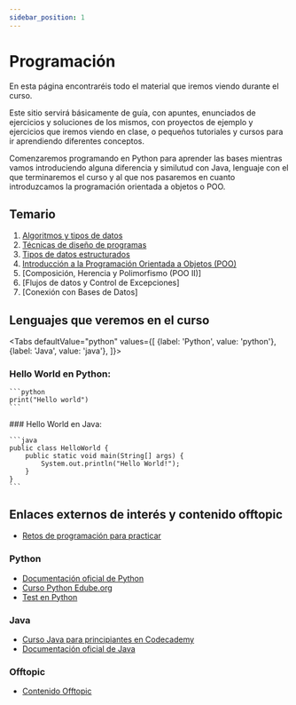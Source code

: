 ```yaml
---
sidebar_position: 1
---
```


# Programación

En esta página encontraréis todo el material que iremos viendo durante el curso. 

Este sitio servirá básicamente de guía, con apuntes, enunciados de ejercicios y soluciones de los mismos, con proyectos de ejemplo y ejercicios que iremos viendo en clase, o pequeños tutoriales y cursos para ir aprendiendo diferentes conceptos.

Comenzaremos programando en Python para aprender las bases mientras vamos introduciendo alguna diferencia y similutud con Java, lenguaje con el que terminaremos el curso y al que nos pasaremos en cuanto introduzcamos la programación orientada a objetos o POO.

## Temario

1. [Algoritmos y tipos de datos](./tema1/)
2. [Técnicas de diseño de programas](./tema2/)
3. [Tipos de datos estructurados](./tema3/)
4. [Introducción a la Programación Orientada a Objetos (POO)](./tema4/)
5. [Composición, Herencia y Polimorfismo (POO II)]
6. [Flujos de datos y Control de Excepciones]
7. [Conexión con Bases de Datos]

## Lenguajes que veremos en el curso

<Tabs
  defaultValue="python"
  values={[
    {label: 'Python', value: 'python'},
    {label: 'Java', value: 'java'},
  ]}>
  <TabItem value="python">
  ### Hello World en Python:

    ```python
    print("Hello world")
    ```
  </TabItem>
  <TabItem value="java">
  ### Hello World en Java:

    ```java
    public class HelloWorld {
        public static void main(String[] args) {
            System.out.println("Hello World!");
        }
    }
    ```
  </TabItem>
</Tabs>

## Enlaces externos de interés y contenido offtopic

- [Retos de programación para practicar](https://github.com/mouredev/retos-programacion-2023)

### Python

- [Documentación oficial de Python](https://docs.python.org/3/)
- [Curso Python Edube.org](https://edube.org/study/pe1)
- [Test en Python](./offtopic/tests_en_Python/)

### Java

- [Curso Java para principiantes en Codecademy](https://www.codecademy.com/learn/learn-java)
- [Documentación oficial de Java](https://docs.oracle.com/en/java/javase/22/docs/api/index.html)

### Offtopic

- [Contenido Offtopic](./offtopic/README.md)
